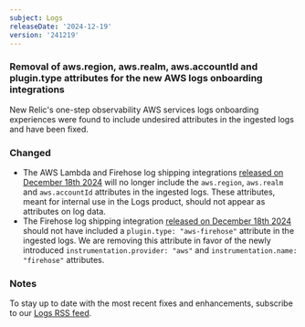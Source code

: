 ```yaml
---
subject: Logs
releaseDate: '2024-12-19'
version: '241219'
---
```


### Removal of aws.region, aws.realm, aws.accountId and plugin.type attributes for the new AWS logs onboarding integrations

New Relic's one-step observability AWS services logs onboarding experiences were found to include undesired attributes in the ingested logs and have been fixed.

### Changed

* The AWS Lambda and Firehose log shipping integrations [released on December 18th 2024](/docs/release-notes/logs-release-notes/logs-24-12-18) will no longer include the `aws.region`, `aws.realm` and `aws.accountId` attributes in the ingested logs. These attributes, meant for internal use in the Logs product, should not appear as attributes on log data.
* The Firehose log shipping integration [released on December 18th 2024](/docs/release-notes/logs-release-notes/logs-24-12-18) should not have included a `plugin.type: "aws-firehose"` attribute in the ingested logs. We are removing this attribute in favor of the newly introduced `instrumentation.provider: "aws"` and `instrumentation.name: "firehose"` attributes.

### Notes

To stay up to date with the most recent fixes and enhancements, subscribe to our [Logs RSS feed](/docs/release-notes/logs-release-notes/).
